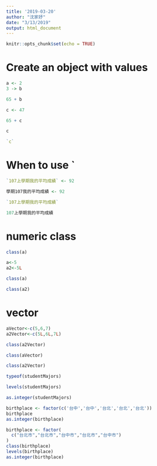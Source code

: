 ```yaml
---
title: '2019-03-20'
author: "沈家妤"
date: "3/13/2019"
output: html_document
---
```


```r
knitr::opts_chunk$set(echo = TRUE)
```

# Create an object with values

```r
a <- 2
3 -> b
```

```r
65 + b
```

```r
c <- 47

65 + c
```

```r
c
```

```r
`c`
```
#  When to use `

```r
`107上學期我的平均成績` <- 92
```

```r
學期107我的平均成績 <- 92

```

```r
`107上學期我的平均成績`
```

```r
107上學期我的平均成績
```

# numeric class

```r
class(a)
```

```r
a<-5
a2<-5L
```

```r
class(a)
```

```r
class(a2)
```

# vector

```r
aVector<-c(5,6,7)
a2Vector<-c(5L,6L,7L)
```

```r
class(a2Vector)
```

```r
class(aVector)
```

```r
class(a2Vector)
```
```r
typeof(studentMajors)
```

```r
levels(studentMajors)
```

```r
as.integer(studentMajors)
```

```r
birthplace <- factor(c('台中','台中','台北','台北','台北'))
birthplace
as.integer(birthplace)
```

```r
birthplace <- factor(
  c("台北市","台北市","台中市","台北市","台中市")
)
class(birthplace)
levels(birthplace)
as.integer(birthplace)
```

